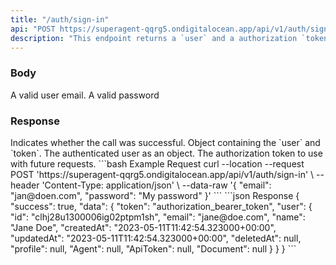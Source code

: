 ```yaml
---
title: "/auth/sign-in"
api: "POST https://superagent-qqrg5.ondigitalocean.app/api/v1/auth/sign-in"
description: "This endpoint returns a `user` and a authorization `token`."
---
```


### Body

<ParamField body="email" type="string">
  A valid user email.
</ParamField>

<ParamField body="password" type="string">
  A valid password
</ParamField>

### Response

<ResponseField name="success" type="boolean">
  Indicates whether the call was successful.
</ResponseField>

<ResponseField name="data" type="object">
  Object containing the `user` and `token`.
</ResponseField>

<Expandable title="data object">
  <ResponseField name="user" type="object">
    The authenticated user as an object.
  </ResponseField>
  <ResponseField name="token" type="string">
    The authorization token to use with future requests.
  </ResponseField>
</Expandable>

<RequestExample>
```bash Example Request
curl --location --request POST 'https://superagent-qqrg5.ondigitalocean.app/api/v1/auth/sign-in' \
--header 'Content-Type: application/json' \
--data-raw '{
    "email": "jan@doen.com",
    "password": "My password"
}'
```
</RequestExample>

<ResponseExample>
```json Response
{
  "success": true,
  "data": {
    "token": "authorization_bearer_token",
    "user": {
      "id": "clhj28u1300006ig02ptpm1sh",
      "email": "jane@doe.com",
      "name": "Jane Doe",
      "createdAt": "2023-05-11T11:42:54.323000+00:00",
      "updatedAt": "2023-05-11T11:42:54.323000+00:00",
      "deletedAt": null,
      "profile": null,
      "Agent": null,
      "ApiToken": null,
      "Document": null
    }
  }
}
```
</ResponseExample>

